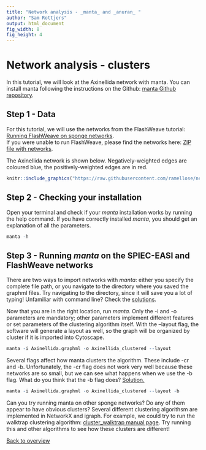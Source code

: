 ```yaml
---
title: "Network analysis - _manta_ and _anuran_ "
author: "Sam Rottjers"
output: html_document
fig_width: 8
fig_height: 4
---
```


# Network analysis - clusters
  
In this tutorial, we will look at the Axinellida network with manta. 
You can install manta following the instructions on the Github: [manta Github repository](https://github.com/ramellose/manta). 

## Step 1 - Data

For this tutorial, we will use the networks from the FlashWeave tutorial: [Running FlashWeave on sponge networks](https://ramellose.github.io/networktutorials/running_flashweave.html).   
If you were unable to run FlashWeave, please find the networks here: [ZIP file with networks](https://github.com/ramellose/networktutorials/blob/master/Workshop%202021/sponges_networks.zip). 

The Axinellida network is shown below. Negatively-weighted edges are coloured blue, the positively-weighted edges are in red. 

```r
knitr::include_graphics("https://raw.githubusercontent.com/ramellose/networktutorials/master/Workshop%202021/axinellida.PNG")
```

## Step 2 - Checking your installation 

Open your terminal and check if your _manta_ installation works by running the help command. If you have correctly installed _manta_, you should get an explanation of all the parameters. 

```r
manta -h
```
  
## Step 3 - Running _manta_ on the SPIEC-EASI and FlashWeave networks

There are two ways to import networks with _manta_: either you specify the complete file path, or you navigate to the directory where you saved the graphml files. Try navigating to the directory, since it will save you a lot of typing! Unfamiliar with command line? Check the [solutions](https://ramellose.github.io/networktutorials/workshop_manta_answers.html#cmd). 

Now that you are in the right location, run _manta_. Only the -i and -o parameters are mandatory; other parameters implement different features or set parameters of the clustering algorithm itself. With the --layout flag, the software will generate a layout as well, so the graph will be organized by cluster if it is imported into Cytoscape. 

```r
manta -i Axinellida.graphml -o Axinellida_clustered --layout 
```

Several flags affect how manta clusters the algorithm. These include -cr and -b. 
Unfortunately, the -cr flag does not work very well because these networks are so small, but we can see what happens when we use the -b flag. 
What do you think that the -b flag does? [Solution.](https://ramellose.github.io/networktutorials/workshop_manta_answers.html#manta) 

```r
manta -i Axinellida.graphml -o Axinellida_clustered --layout -b
```

Can you try running manta on other sponge networks? Do any of them appear to have obvious clusters? 
Several different clustering algorithsm are implemented in NetworkX and igraph. For example, we could try to run the walktrap clustering algorithm: [cluster_walktrap manual page](https://igraph.org/r/doc/cluster_walktrap.html). Try running this and other algorithms to see how these clusters are different!

[Back to overview](https://ramellose.github.io/networktutorials/overview_workshop.html)
